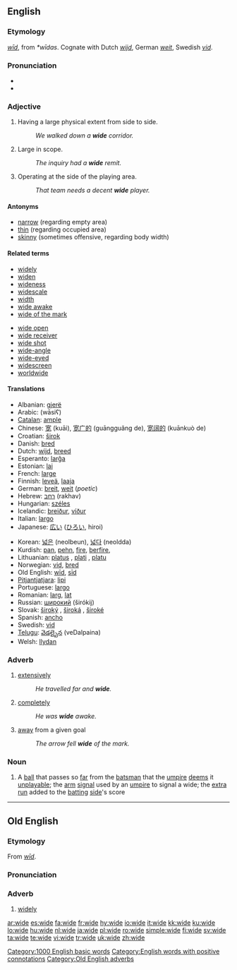 ==English==

===Etymology===
{{OE.}} ''[[wid|wīd]]'', from {{Ger.}} ''*wīdas''.  Cognate with Dutch ''[[wijd]]'', German ''[[weit]]'', Swedish ''[[vid]]''.

===Pronunciation===
{{IPA|/waɪd/}}
* {{audio|en-us-wide.ogg|Audio (US)}}
* {{rhymes|aɪd}}

===Adjective===
{{en-adj|wid|er}}

# Having a large physical extent from side to side.
#: ''We walked down a '''wide''' corridor.''
# Large in scope.
#: ''The inquiry had a '''wide''' remit.''
# {{sports}} Operating at the side of the playing area.
#: ''That team needs a decent '''wide''' player.''

====Antonyms====
* [[narrow]] (regarding empty area)
* [[thin]] (regarding occupied area)
* [[skinny]] (sometimes offensive, regarding body width)

====Related terms====
{{top2}}
* [[widely]]
* [[widen]]
* [[wideness]]
* [[widescale]]
* [[width]]
* [[wide awake]]
* [[wide of the mark]]
{{mid2}}
* [[wide open]]
* [[wide receiver]]
* [[wide shot]]
* [[wide-angle]]
* [[wide-eyed]]
* [[widescreen]]
* [[worldwide]]
{{bottom2}}

====Translations====
{{top}}
* Albanian: [[gjerë]]
* Arabic: {{Arab|[[واسع]]}} (wāsiʕ)
* [[Catalan]]: [[ample]]
* Chinese: [[宽]] (kuāi), [[宽广的]] (guāngguǎng de), [[宽阔的]] (kuānkuò de)
* Croatian: [[širok]]
* Danish: [[bred]]
* Dutch: [[wijd]], [[breed]]
* Esperanto: [[larĝa]]
* Estonian: [[lai]]
* French: [[large]]
* Finnish: [[leveä]], [[laaja]]
* German: [[breit]], [[weit]] (''poetic'')
* Hebrew: [[רחב]] (rakhav)
* Hungarian: [[széles]]
* Icelandic: [[breiður]], [[víður]]
* Italian: [[largo]]
* Japanese: [[広い]] ([[ひろい]], hiroi)
{{mid}}
* Korean: [[넓은]] (neolbeun), [[넓다]] (neoldda)
* Kurdish: [[pan]], [[pehn]], [[fire]], [[berfire]], {{KUchar|[[پان]]}}
* Lithuanian: [[platus]] {{m}}, [[plati]] {{f}}, [[platu]] {{n}}
* Norwegian: [[vid]], [[bred]]
* Old English: [[wid#Old English|wīd]], [[sid#Old English|sīd]]
* [[Pitjantjatjara]]: [[lipi]]
* Portuguese: [[largo]]
* Romanian: [[larg]], [[lat]]
* Russian: [[широкий]] (širókij)
* Slovak: [[široký]] {{m}}, [[široká]] {{f}}, [[široké]] {{n}}
* Spanish: [[ancho]]
* Swedish: [[vid]]
* [[Telugu]]: [[వెడల్పైన]] (veDalpaina)
* Welsh: [[llydan]]
{{bottom}}

===Adverb===
{{en-adv|wider|widest}}

# [[extensively]]
#: ''He travelled far and '''wide'''.''
# [[completely]]
#: ''He was '''wide''' awake.''
# [[away]] from a given goal
#: ''The arrow fell '''wide''' of the mark.''

===Noun===
{{en-noun}}

# {{cricket}} A [[ball]] that passes so [[far]] from the [[batsman]] that the [[umpire]] [[deem]]s it [[unplayable]]; the [[arm]] [[signal]] used by an [[umpire]] to signal a wide; the [[extra]] [[run]] added to the [[batting]] [[side]]'s score

[[Category:1000 English basic words]]
[[Category:English words with positive connotations]]

----

==Old English==

===Etymology===
From ''[[wid|wīd]]''.

===Pronunciation===
{{IPA|/wi:.de/}}

===Adverb===
{{unicode|'''wīde'''}}

# [[widely]]

[[Category:Old English adverbs]]

[[ar:wide]]
[[es:wide]]
[[fa:wide]]
[[fr:wide]]
[[hy:wide]]
[[io:wide]]
[[it:wide]]
[[kk:wide]]
[[ku:wide]]
[[lo:wide]]
[[hu:wide]]
[[nl:wide]]
[[ja:wide]]
[[pl:wide]]
[[ro:wide]]
[[simple:wide]]
[[fi:wide]]
[[sv:wide]]
[[ta:wide]]
[[te:wide]]
[[vi:wide]]
[[tr:wide]]
[[uk:wide]]
[[zh:wide]]
